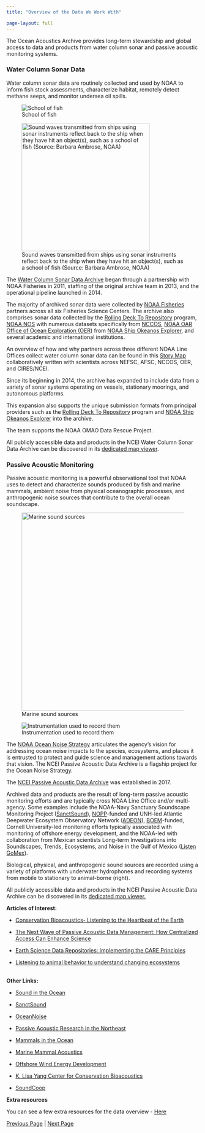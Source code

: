 ```yaml
---
title: "Overview of the Data We Work With"

page-layout: full
---
```


The Ocean Acoustics Archive provides long-term stewardship and global access to data and products from water column sonar and passive acoustic monitoring systems.

### Water Column Sonar Data

Water column sonar data are routinely collected and used by NOAA to inform fish stock assessments, characterize habitat, remotely detect methane seeps, and monitor undersea oil spills.

![School of fish](../Images/fishschool.jpg){fig-align="left" }

![Sound waves transmitted from ships using sonar instruments reflect back to the ship when they have hit an object(s), such as a school of fish (Source: Barbara Ambrose, NOAA)](/Images/sonar.png){fig-align="left" width="334"}

The [Water Column Sonar Data Archive](https://www.ncei.noaa.gov/products/water-column-sonar-data) began through a partnership with NOAA Fisheries in 2011, staffing of the original archive team in 2013, and the operational pipeline launched in 2014.

The majority of archived sonar data were collected by [NOAA Fisheries](https://www.fisheries.noaa.gov/) partners across all six Fisheries Science Centers. The archive also comprises sonar data collected by the [Rolling Deck To Repository](https://www.rvdata.us/) program, [NOAA NOS](https://oceanservice.noaa.gov/) with numerous datasets specifically from [NCCOS](https://coastalscience.noaa.gov/), [NOAA OAR Office of Ocean Exploration (OER)](https://oceanexplorer.noaa.gov/) from [NOAA Ship Okeanos Explorer](https://oceanexplorer.noaa.gov/okeanos/welcome.html), and several academic and international institutions.

An overview of how and why partners across three different NOAA Line Offices collect water column sonar data can be found in this [Story Map](https://storymaps.arcgis.com/stories/e245977def474bdba60952f30576908f) collaboratively written with scientists across NEFSC, AFSC, NCCOS, OER, and CIRES/NCEI.

Since its beginning in 2014, the archive has expanded to include data from a variety of sonar systems operating on vessels, stationary moorings, and autonomous platforms.

This expansion also supports the unique submission formats from principal providers such as the [Rolling Deck To Repository](https://www.rvdata.us/) program and [NOAA Ship Okeanos Explorer](https://oceanexplorer.noaa.gov/okeanos/welcome.html) into the archive.

The team supports the NOAA OMAO Data Rescue Project.

All publicly accessible data and products in the NCEI Water Column Sonar Data Archive can be discovered in its [dedicated map viewer](https://www.ncei.noaa.gov/maps/water-column-sonar/).

### Passive Acoustic Monitoring

Passive acoustic monitoring is a powerful observational tool that NOAA uses to detect and characterize sounds produced by fish and marine mammals, ambient noise from physical oceanographic processes, and anthropogenic noise sources that contribute to the overall ocean soundscape.

![Marine sound sources](/Images/1500x1000-Passive-Acoustics-Soundscape-infographic-NEFSC.png){fig-align="left" width="516"}

![Instrumentation used to record them](/Images/Soundscape%20large.png){fig-align="left"}

The [NOAA Ocean Noise Strategy](https://oceannoise.noaa.gov/) articulates the agency's vision for addressing ocean noise impacts to the species, ecosystems, and places it is entrusted to protect and guide science and management actions towards that vision. The NCEI Passive Acoustic Data Archive is a flagship project for the Ocean Noise Strategy.

The [NCEI Passive Acoustic Data Archive](https://www.ncei.noaa.gov/products/passive-acoustic-data) was established in 2017.

Archived data and products are the result of long-term passive acoustic monitoring efforts and are typically cross NOAA Line Office and/or multi-agency. Some examples include the NOAA-Navy Sanctuary Soundscape Monitoring Project ([SanctSound](https://sanctuaries.noaa.gov/science/monitoring/sound/)), [NOPP](https://www.noaa.gov/ocean-science-and-technology-subcommittee/national-oceanographic-partnership-program)-funded and UNH-led Atlantic Deepwater Ecosystem Observatory Network ([ADEON](https://adeon.unh.edu/)), [BOEM](https://www.boem.gov/)-funded, Cornell University-led monitoring efforts typically associated with monitoring of offshore energy development, and the NOAA-led with collaboration from Mexican scientists Long-term Investigations into Soundscapes, Trends, Ecosystems, and Noise in the Gulf of Mexico ([Listen GoMex](https://www.fisheries.noaa.gov/science-data/passive-acoustic-research-southeast-fisheries-science-center)).

Biological, physical, and anthropogenic sound sources are recorded using a variety of platforms with underwater hydrophones and recording systems from mobile to stationary to animal-borne (right).

All publicly accessible data and products in the NCEI Passive Acoustic Data Archive can be discovered in its [dedicated map viewer.](https://www.ncei.noaa.gov/maps/passive-acoustic-data/)

**Articles of Interest:**

-   [Conservation Bioacoustics- Listening to the Heartbeat of the Earth](https://nam10.safelinks.protection.outlook.com/?url=https%3A%2F%2Facousticstoday.org%2Fconservation-bioacoustics-listening-to-the-heartbeat-of-the-earth-aaron-n-rice-marissa-l-garcia-laurel-b-symes-and-holger-klinck%2F&data=05%7C02%7CDavid.Lapaglia%40colorado.edu%7C0f4883d1735d4219e93408dca037947e%7C3ded8b1b070d462982e4c0b019f46057%7C1%7C0%7C638561407786285979%7CUnknown%7CTWFpbGZsb3d8eyJWIjoiMC4wLjAwMDAiLCJQIjoiV2luMzIiLCJBTiI6Ik1haWwiLCJXVCI6Mn0%3D%7C0%7C%7C%7C&sdata=EdhqA76801KjbRTaH3i2nRR9Lvavx3dRo51Qzt4lzGY%3D&reserved=0)

-   [The Next Wave of Passive Acoustic Data Management: How Centralized Access Can Enhance Science](https://nam10.safelinks.protection.outlook.com/?url=https%3A%2F%2Fwww.frontiersin.org%2Farticles%2F10.3389%2Ffmars.2021.703682%2Ffull&data=05%7C02%7CDavid.Lapaglia%40colorado.edu%7Cff1a45b5a12740c0bf4b08dc94914535%7C3ded8b1b070d462982e4c0b019f46057%7C1%7C0%7C638548599447732848%7CUnknown%7CTWFpbGZsb3d8eyJWIjoiMC4wLjAwMDAiLCJQIjoiV2luMzIiLCJBTiI6Ik1haWwiLCJXVCI6Mn0%3D%7C0%7C%7C%7C&sdata=ptrv4Zj87p8RuJhx0LFG3xyUUPmICgQvA%2BGtDZo5Jcc%3D&reserved=0)

-   [Earth Science Data Repositories: Implementing the CARE Principles](https://datascience.codata.org/articles/10.5334/dsj-2024-037)

-   [Listening to animal behavior to understand changing ecosystems](https://www.cell.com/trends/ecology-evolution/fulltext/S0169-5347(24)00145-9?_returnURL=https%3A%2F%2Flinkinghub.elsevier.com%2Fretrieve%2Fpii%2FS0169534724001459%3Fshowall%3Dtrue)

\
**Other Links:**

-   [Sound in the Ocean](https://nam10.safelinks.protection.outlook.com/?url=https%3A%2F%2Fdosits.org%2F&data=05%7C02%7CDavid.Lapaglia%40colorado.edu%7Cff1a45b5a12740c0bf4b08dc94914535%7C3ded8b1b070d462982e4c0b019f46057%7C1%7C0%7C638548599447702768%7CUnknown%7CTWFpbGZsb3d8eyJWIjoiMC4wLjAwMDAiLCJQIjoiV2luMzIiLCJBTiI6Ik1haWwiLCJXVCI6Mn0%3D%7C0%7C%7C%7C&sdata=XavlXk2Rim6UahSsvQWbdONB%2BMTerq0W7Osvd80pd%2Bk%3D&reserved=0)

-   [SanctSound](https://nam10.safelinks.protection.outlook.com/?url=https%3A%2F%2Fsanctsound.ioos.us%2F&data=05%7C02%7CDavid.Lapaglia%40colorado.edu%7Cff1a45b5a12740c0bf4b08dc94914535%7C3ded8b1b070d462982e4c0b019f46057%7C1%7C0%7C638548599447718198%7CUnknown%7CTWFpbGZsb3d8eyJWIjoiMC4wLjAwMDAiLCJQIjoiV2luMzIiLCJBTiI6Ik1haWwiLCJXVCI6Mn0%3D%7C0%7C%7C%7C&sdata=TZRbGshoeuhf%2F0kH%2BYnGr0%2Fp1Ra2YFBblGcr9XEBc8A%3D&reserved=0)

-   [OceanNoise](https://oceannoise.noaa.gov/)

-   [Passive Acoustic Research in the Northeast](https://www.fisheries.noaa.gov/new-england-mid-atlantic/endangered-species-conservation/passive-acoustic-research-northeast) 

-   [Mammals in the Ocean](https://www.fisheries.noaa.gov/national/science-data/sounds-ocean-mammals) 

-   [Marine Mammal Acoustics](https://www.fisheries.noaa.gov/new-england-mid-atlantic/science-data/marine-mammal-acoustics)

-   [Offshore Wind Energy Development](https://www.fisheries.noaa.gov/new-england-mid-atlantic/offshore-wind-energy/offshore-wind-energy-development-support)

-   [K. Lisa Yang Center for Conservation Bioacoustics](https://nam10.safelinks.protection.outlook.com/?url=https%3A%2F%2Fwww.birds.cornell.edu%2Fccb%2F&data=05%7C02%7CDavid.Lapaglia%40colorado.edu%7Cff1a45b5a12740c0bf4b08dc94914535%7C3ded8b1b070d462982e4c0b019f46057%7C1%7C0%7C638548599447746697%7CUnknown%7CTWFpbGZsb3d8eyJWIjoiMC4wLjAwMDAiLCJQIjoiV2luMzIiLCJBTiI6Ik1haWwiLCJXVCI6Mn0%3D%7C0%7C%7C%7C&sdata=q3ZnZMXnubrcmRNMfPvbkcILXh9kHIQQZmsQSbQOdaI%3D&reserved=0)

-   [SoundCoop](https://soundcoop.portal.axds.co/#)

**Extra resources**

You can see a few extra resources for the data overview - [Here](https://docs.google.com/document/d/1MJgLniPK2qBzAk728dVFlNGNP92NPMULG4ZHZhaNKuU/edit)

[Previous Page](content/Onboarding.qmd) | [Next Page](content/Archives.qmd)


